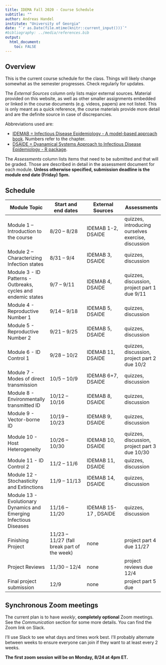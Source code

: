```yaml
---
title: IDEMA Fall 2020 - Course Schedule
subtitle: ""
author: Andreas Handel
institute: "University of Georgia"
date: "`r as.Date(file.mtime(knitr::current_input()))`"
#bibliography: ../media/references.bib
output: 
  html_document:
    toc: FALSE
---
```


## Overview

This is the current course schedule for the class. Things will likely change somewhat as the semester progresses. Check regularly for updates.

The _External Sources_ column only lists major external sources. Material provided on this website, as well as other smaller assignments embedded or linked in the course documents (e.g. videos, papers) are not listed. This is only meant as a quick reference, the course materials provide more detail and are the definite source in case of discrepancies.

Abbreviations used are: 

* [IDEMAB = Infectious Disease Epidemiology - A model-based approach book](https://andreashandel.github.io/IDEMAbook/). Numbers refer to the chapter. 
* [DSAIDE = Dyanamical Systems Approach to Infectious Disease Epidemiology - R package](https://ahgroup.github.io/DSAIDE/).

The _Assessments_ column lists items that need to be submitted and that will be graded. Those are described in detail in the assessment document for each module. __Unless otherwise specified, submission deadline is the module end date (Friday) 5pm.__

## Schedule

| **Module Topic**   | **Start and end dates** | **External Sources** | **Assessments** |
| --- | --- | --- | --- |
| Module 1 – Introduction to the course | 8/20 – 8/28 | IDEMAB 1-2, DSAIDE | quizzes, introducing ourselves exercise, discussion |
| Module 2 –  Characterizing Infection states  | 8/31 – 9/4 | IDEMAB 3, DSAIDE   | quizzes, discussion|
| Module 3 -  ID Patterns - Outbreaks, cycles and endemic states | 9/7 – 9/11 | IDEMAB 4, DSAIDE | quizzes, discussion, project part 1 due 9/11 |
| Module 4 - Reproductive Number 1 | 9/14 – 9/18 | IDEMAB 5, DSAIDE | quizzes, discussion |
| Module 5 - Reproductive Number 2| 9/21 – 9/25 | IDEMAB 5, DSAIDE | quizzes, discussion |
| Module 6 - ID Control 1 | 9/28 – 10/2 | IDEMAB 11, DSAIDE  | quizzes, discussion, project part 2 due 10/2 |
| Module 7 - Modes of direct transmission | 10/5 – 10/9 | IDEMAB 6+7, DSAIDE | quizzes, discussion |
| Module 8 - Environmentally transmitted ID | 10/12 – 10/16 | IDEMAB 8, DSAIDE  | quizzes, discussion |
| Module 9  - Vector-borne ID | 10/19 – 10/23 | IDEMAB 9, DSAIDE  | quizzes, discussion |
| Module 10 - Host Heterogeneity | 10/26 – 10/30 | IDEMAB 10, DSAIDE  | quizzes, discussion, project part 3 due 10/30 |
| Module 11 - ID Control 2 | 11/2 – 11/6 | IDEMAB 11, DSAIDE  | quizzes, discussion |
| Module 12 - Stochasticity and Extinctions | 11/9 – 11/13 | IDEMAB 14, DSAIDE  |  quizzes, discussion |
| Module 13 - Evolutionary Dynamics and Emerging Infectious Diseases | 11/16 – 11/20 | IDEMAB 15-17 , DSAIDE | quizzes, discussion |
| Finishing Project | 11/23 – 11/27 (fall break part of the week) | none | project part 4 due 11/27 |
| Project Reviews | 11/30 – 12/4 | none | project reviews due 12/4 |
| Final project submission  | 12/9 | none | project part 5 due |

## Synchronous Zoom meetings
The current plan is to have _weekly_, **completely optional** Zoom meetings. See the _Communication_ section for some more details. You can find the Zoom link on Slack.

I'll use Slack to see what days and times work best. I'll probably alternate between weeks to ensure everyone can join if they want to at least every 2 weeks.

**The first zoom session will be on Monday, 8/24 at 4pm ET.**

